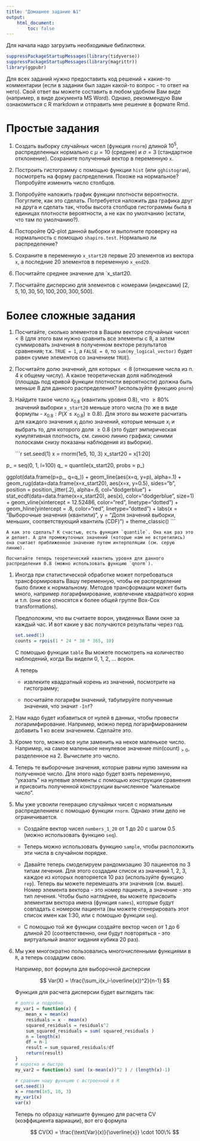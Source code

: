 ```yaml
---
title: "Домашнее задание №1"
output: 
    html_document:
        toc: false
---
```


Для начала надо загрузить необходимые библиотеки.

```r
suppressPackageStartupMessages(library(tidyverse))
suppressPackageStartupMessages(library(magrittr))
library(ggpubr)
```

Для всех заданий нужно предоставить код решений + какие-то комментарии (если в задании был задан какой-то вопрос - то ответ на него). Свой ответ вы можете составить в любом удобном Вам виде (например, в виде документа MS Word). Однако, рекоммендую Вам ознакомиться с R markdown и отправить мне решение в формате Rmd.

# Простые задания

1. Создать выборку случайных чисел (функция `rnorm`) длиной $10^5$, распределенных нормально с $\mu=10$ (среднее) и $\sigma=3$ (стандартное отклонение). Сохраните полученный вектор в переменную `x`.

5. Построить гистограмму с помощью функции `hist` (или `gghistogram`), посмотреть на форму распределения. Похоже на нормальное? Попробуйте изменить число столбцов. 

6. Попробуйте наложить график функции плотности вероятности. Погуглите, как это сделать. Потребуется наложить два графика друг на друга и сделать так, чтобы высота столбцов гистограммы была в единицах плотности вероятности, а не как по умолчанию (кстати, что там по умолчанию?).

7. Посторойте QQ-plot данной выборки и выполните проверку на нормальность с помощью `shapiro.test`. Нормально ли распределение?

2. Сохраните в переменную `x_start20` первые 20 элементов из вектора `x`, а последние 20 элементов в переменную `x_end20`.

3. Посчитайте среднее значение для `x_start20. 

2.  Посчитайте дисперсию для элементов с номерами (индексами) $[2, 5, 10, 30, 50 , 100, 200, 300, 500]$.

# Более сложные задания

1. Посчитайте, сколько элементов в Вашем векторе случайных чисел $< 8$ (для этого вам нужно сравнить все элементы с 8, а затем суммировать значения в полученном векторе результатов сравнения; т.к. `TRUE = 1`,  а `FALSE = 0`, то `sum(my_logical_vector)` будет равен сумме элементов со значением `TRUE`).

5. Посчитайте долю значений, для которых $< 8$ (отношение числа из п. 4 к общему числу). А какое теоретическая доля наблюдений (площадь под кривой функции плотности вероятности) должна быть меньше 8 для данного распределения? (используйте функцию `pnorm`)

5. Найдите такое число $x_{0.8}$ (квантиль уровня 0.8), что $\geq80\%$ значений выборки `x_start20` меньше этого числа (то же в виде формулы - $x_{0.8}: P(X \leq x_{0.8}) \geq 0.8$). Для этого вы можете расчитать для каждого значения $x_i$ долю значений, которые меньше $x_i$ и выбрать то, для которого доля $\geq0.8$ (это будет эмпирическая кумулятивная плотность, см. синюю линию графика; синими полосками снизу показаны наблюдения из выборки). 

    ```r
set.seed(1)
x = rnorm(1e5, 10, 3)
x_start20 = x[1:20]

p_ = seq(0, 1, l=100)
q_ = quantile(x_start20, probs = p_)

ggplot(data.frame(p=p_, q=q_)) +
    geom_line(aes(x=q, y=p), alpha=.1) +
    geom_rug(data=data.frame(x=x_start20), 
             aes(x=x, y=0.5), sides="b", position = position_jitter(.2), alpha=.6, col="dodgerblue") +
    stat_ecdf(data=data.frame(x=x_start20), 
              aes(x), color="dodgerblue", size=1) +
    geom_vline(xintercept = 12.52486, color="red", linetype="dotted") +
    geom_hline(yintercept = .8, color="red", linetype="dotted") +
    labs(x = "Выборочные значения (квантили)",
         y = "Доля значений выборки, меньших, \nчем соответствующий квантиль (CDF)") +
    theme_classic()
```

    А как это сделать? К счастью, есть функция `quantile`. Она как раз это и делает. А для промежуточных значений (которые нам не встретились) она считает приближенное значение путем интерполяции (см. серую линию).
    
    Посчитайте теперь теоретический квантиль уровня для данного распределения 0.8 (можно использовать функцию `qnorm`).

1. Иногда при статистической обработке может потребоваться трансформировать Вашу переменную, чтобы ее распределение было ближе к нормальному. Методов трансформации может быть много, например логарифмирование, извлечение квадратного корня и т.п. (они все относятся к более общей группе Box-Cox transformations).
    
    Предположим, что вы считаете ворон, увиденных Вами окне за каждый час. И вот какие у вас получаются результаты через год.

    ```r
    set.seed(1)
    counts = rpois(1 * 24 * 30 * 365, 10)
    ```
    
    С помощью функции `table` Вы можете посмотреть на количество наблюдений, когда Вы видели 0, 1, 2, ... ворон.

    А теперь
    
    * извлеките квадратный корень из значений, посмотрите на гистограмму;
    
    * посчитайте логарифм значений, табулируйте полученные значения, что значит `-Inf`?

2. Нам надо будет избавиться от нулей в данных, чтобы провести логаримфирование. Например, можно перед логарифмированием добавить 1 ко всем значением. Сделайте это.

3. Кроме того, можно все нули заменить на некое маленькое число. Например, на самое маленькое ненулевое значение $min(\text{count})_{>0}$, разделенное на 2. Вычислите это число.

1. Теперь те выборочные значения, которые равны нулю заменим на полученное число. Для этого надо будет взять переменную, "указать" на нулевые элементы с помощью конструкции сравнения и присвоить полученной конструкции вычисленное "маленькое число".

1. Мы уже усвоили генерацию случайных чисел с нормальным распределением с помощью функции `rnorm`. Однако этим дело не ограничивается.

    * Создайте вектор чисел `numbers_1_20` от 1 до 20 с шагом 0.5 (можно использовать функцию `seq`).
    
    * Теперь можно использовать функцию `sample`, чтобы расположить эти числа в случайном порядке.
    
    * Давайте теперь смоделируем рандомизацию 30 пациентов по 3 типам лечения. Для этого создадим список из значений 1, 2, 3, каждое из которых повторяется 10 раз (используйте функцию `rep`). Теперь вы можете перемешать эти значения (см. выше). Номер элемента вектора - это номер пациента, а значение - это тип лечения. Чтобы было нагляднее, вы можете присвоить элементам вектора имена (функция `names`), которые будут совпадать с номером пациента (вы можете сгенерировать этот список имен как 1:30, или с помощью функции `seq`).
    
    * С помощью той же функции создайте вектор чисел от 1 до 6 длиной 20 (соответственно, они будут повторяться - это виртуальный аналог кидания кубика 20 раз).

2.	Мы уже многократно пользовались многочисленными функциями в `R`, а теперь создадим свою.
    
    Например, вот формула для выборочной дисперсии
    
    $$
    Var(X) = \frac{\sum_i(x_i-\overline{x})^2}{n-1}
    $$

    Функция для расчета дисперсии будет выглядеть так:
    
    ```r
    # долго и подробно
    my_var1 = function(x) {
        mean_x = mean(x)
        residuals = x - mean(x)
        squared_residuals = residuals^2
        sum_squared_residuals = sum( squared_residuals )
        n = length(x)
        df = n-1
        result = sum_squared_residuals/df
        return(result)
    }
    # коротко и быстро
    my_var2 = function(x) sum( (x-mean(x))^2 ) / (length(x)-1) 
    
    # сравним нашу функцию с встроенной в R
    set.seed(1)
    x = rnorm(1e5, 10, 3)
    my_var1(x)
    var(x)
    ```
    
    Теперь по образцу напишите функцию для расчета CV (коэффициента вариации), вот его формула
    
    $$
    CV(X) = \frac{\text{Var}(x)}{\overline{x}} \cdot 100\%
    $$